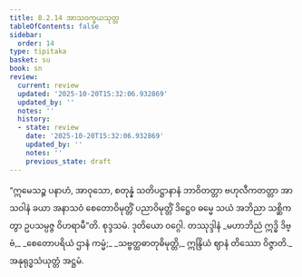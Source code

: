 ```yaml
---
title: 8.2.14 အာသဝက္ခယသုတ္တ
tableOfContents: false
sidebar:
  order: 14
type: tipitaka
basket: su
book: sn
review:
  current: review
  updated: '2025-10-20T15:32:06.932869'
  updated_by: ''
  notes: ''
  history:
  - state: review
    date: '2025-10-20T15:32:06.932869'
    updated_by: ''
    notes: ''
    previous_state: draft
---
```



<DynamicBreadcrumb />


<ReviewStatus review={frontmatter.review} showDetails={true} />

<HypothesisAnnotation frontmatter={frontmatter} />

<Division number="922" book="sn" e="ch" v="18" p="421">

<Paragraph number="1619" book="sn">
“ဣမေသဉ္စ ပနာဟံ, အာဝုသော, စတုန္နံ သတိပဋ္ဌာနာနံ ဘာဝိတတ္တာ ဗဟုလီကတတ္တာ အာသဝါနံ ခယာ အနာသဝံ စေတောဝိမုတ္တိံ ပညာဝိမုတ္တိံ ဒိဋ္ဌေဝ ဓမ္မေ သယံ အဘိညာ သစ္ဆိကတွာ ဥပသမ္ပဇ္ဇ ဝိဟရာမီ”တိ.

</Paragraph>
</Division>

<Paragraph number="1620" type="center" book="sn">
စုဒ္ဒသမံ.



</Paragraph>

<Paragraph number="1621" type="center" book="sn">
ဒုတိယော ဝဂ္ဂေါ.



</Paragraph>

<Paragraph number="1622" type="center" book="sn">
တဿုဒ္ဒါနံ


</Paragraph>

<Paragraph number="1623" type="verses" book="sn">
_မဟာဘိညံ ဣဒ္ဓိ ဒိဗ္ဗံ,_  
_စေတောပရိယံ ဌာနံ ကမ္မံ;_  
_သဗ္ဗတ္ထဓာတုဓိမုတ္တိ,_  
ဣန္ဒြိယံ ဈာနံ တိဿော ဝိဇ္ဇာတိ._  


</Paragraph>

<Paragraph number="1624" type="center" book="sn">
အနုရုဒ္ဓသံယုတ္တံ အဋ္ဌမံ.
</Paragraph>